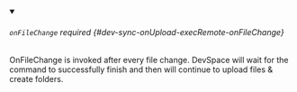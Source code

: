 


<details className="config-field" data-expandable="true" open>
<summary>

###### `onFileChange` <span className="config-field-required" data-required="false">required</span> <span className="config-field-type"></span> <span className="config-field-default"></span> <span className="config-field-enum"></span> {#dev-sync-onUpload-execRemote-onFileChange}

OnFileChange is invoked after every file change. DevSpace will wait for the command to successfully finish and then will continue to upload files & create folders.

</summary>

<PartialOnFileChangereference />


</details>
